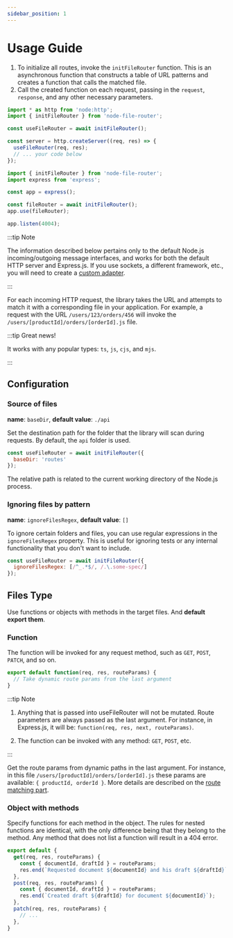 ```yaml
---
sidebar_position: 1
---
```



# Usage Guide

1. To initialize all routes, invoke the `initFileRouter` function. This is an asynchronous function that
constructs a table of URL patterns and creates a function that calls the matched file.
2. Call the created function on each request, passing in the `request`, `response`, and any other necessary parameters.

<Tabs>
<TabItem value="pure-node" label="Pure Node" default>


```js
import * as http from 'node:http';
import { initFileRouter } from 'node-file-router';

const useFileRouter = await initFileRouter();

const server = http.createServer((req, res) => {
  useFileRouter(req, res);
  // ... your code below
});
```
</TabItem>
<TabItem value="express-js" label="Express.js">


```js
import { initFileRouter } from 'node-file-router';
import express from 'express';

const app = express();

const fileRouter = await initFileRouter();
app.use(fileRouter);

app.listen(4004);
```

</TabItem>
</Tabs>

:::tip Note

The information described below pertains only to the default Node.js incoming/outgoing message interfaces,
and works for both the default HTTP server and Express.js. If you use sockets, a different framework, etc.,
you will need to create a [custom adapter](/docs/custom-adapter).

:::

For each incoming HTTP request, the library takes the URL and attempts to match it with a corresponding file
in your application. For example, a request with the URL `/users/123/orders/456` will invoke
the `/users/[productId]/orders/[orderId].js` file.

:::tip Great news!

It works with any popular types: `ts`, `js`, `cjs`, and `mjs`.

:::

## Configuration

### Source of files

**name**: `baseDir`, **default value**: `./api`

Set the destination path for the folder that the library will scan during requests.
By default, the `api` folder is used.

```js
const useFileRouter = await initFileRouter({
  baseDir: 'routes'
});
```

The relative path is related to the current working directory of the Node.js process.

### Ignoring files by pattern

**name**: `ignoreFilesRegex`, **default value**: `[]`

To ignore certain folders and files, you can use regular expressions in the `ignoreFilesRegex` property.
This is useful for ignoring tests or any internal functionality that you don't want to include.


```js
const useFileRouter = await initFileRouter({
  ignoreFilesRegex: [/^_.*$/, /.\.some-spec/]
});
```

## Files Type

Use functions or objects with methods in the target files. And **default export them**.

### Function

The function will be invoked for any request method, such as `GET`, `POST`, `PATCH`, and so on.

```js
export default function(req, res, routeParams) {
  // Take dynamic route params from the last argument
}
```

:::tip Note

1. Anything that is passed into useFileRouter will not be mutated. Route parameters are always passed
as the last argument. For instance, in Express.js, it will be: `function(req, res, next, routeParams)`.

2. The function can be invoked with any method: `GET`, `POST`, etc.

:::

Get the route params from dynamic paths in the last argument. For instance,
in this file `/users/[productId]/orders/[orderId].js` these params are available:
`{ productId, orderId }`. More details are described on the [route matching part](/docs/route-matching).

### Object with methods

Specify functions for each method in the object. The rules for nested functions are identical,
with the only difference being that they belong to the method. Any method that does not list a
function will result in a 404 error.

```js
export default {
  get(req, res, routeParams) {
    const { documentId, draftId } = routeParams;
    res.end(`Requested document ${documentId} and his draft ${draftId}`);
  },
  post(req, res, routeParams) {
    const { documentId, draftId } = routeParams;
    res.end(`Created draft ${draftId} for document ${documentId}`);
  },
  patch(req, res, routeParams) {
    // ...
  },
}
```
